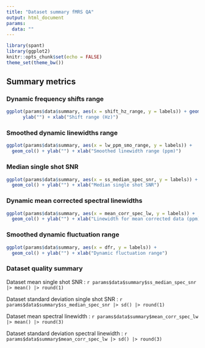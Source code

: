```yaml
---
title: "Dataset summary fMRS QA"
output: html_document
params:
  data: ""
---
```


```r
library(spant)
library(ggplot2)
knitr::opts_chunk$set(echo = FALSE)
theme_set(theme_bw())
```

## Summary metrics

### Dynamic frequency shifts range
```r
ggplot(params$data$summary, aes(x = shift_hz_range, y = labels)) + geom_col() + 
      ylab("") + xlab("Shift range (Hz)")
```

### Smoothed dynamic linewidths range
```r
ggplot(params$data$summary, aes(x = lw_ppm_smo_range, y = labels)) + 
  geom_col() + ylab("") + xlab("Smoothed linewidth range (ppm)")
```

### Median single shot SNR
```r
ggplot(params$data$summary, aes(x = ss_median_spec_snr, y = labels)) + 
  geom_col() + ylab("") + xlab("Median single shot SNR")
```

### Dynamic mean corrected spectral linewidths
```r
ggplot(params$data$summary, aes(x = mean_corr_spec_lw, y = labels)) +
  geom_col() + ylab("") + xlab("Linewidth for mean corrected data (ppm)")
```

### Smoothed dynamic fluctuation range
```r
ggplot(params$data$summary, aes(x = dfr, y = labels)) +
  geom_col() + ylab("") + xlab("Dynamic fluctuation range")
```

### Dataset quality summary

Dataset mean single shot SNR : `r params$data$summary$ss_median_spec_snr |> mean() |> round(1)`

Dataset standard deviation single shot SNR : `r params$data$summary$ss_median_spec_snr |> sd() |> round(1)`

Dataset mean spectral linewidth : `r params$data$summary$mean_corr_spec_lw |> mean() |> round(3)`

Dataset standard deviation spectral linewidth : `r params$data$summary$mean_corr_spec_lw |> sd() |> round(3)`